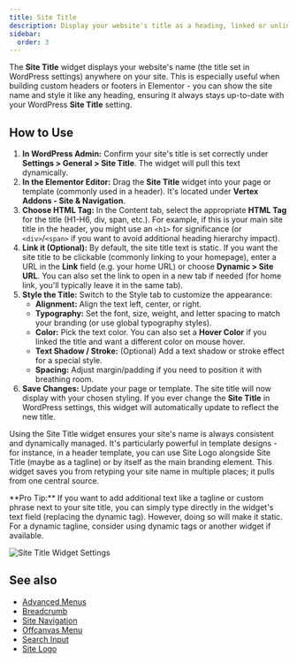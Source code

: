 ```yaml
---
title: Site Title
description: Display your website's title as a heading, linked or unlinked, with full styling control.
sidebar:
  order: 3
---
```



The **Site Title** widget displays your website's name (the title set in WordPress settings) anywhere on your site. This is especially useful when building custom headers or footers in Elementor - you can show the site name and style it like any heading, ensuring it always stays up-to-date with your WordPress **Site Title** setting.

## How to Use

<Steps>

1. **In WordPress Admin:** Confirm your site's title is set correctly under **Settings > General > Site Title**. The widget will pull this text dynamically.
2. **In the Elementor Editor:** Drag the **Site Title** widget into your page or template (commonly used in a header). It's located under **Vertex Addons - Site & Navigation**.
3. **Choose HTML Tag:** In the Content tab, select the appropriate **HTML Tag** for the title (H1-H6, div, span, etc.). For example, if this is your main site title in the header, you might use an `<h1>` for significance (or `<div>`/`<span>` if you want to avoid additional heading hierarchy impact).
4. **Link it (Optional):** By default, the site title text is static. If you want the site title to be clickable (commonly linking to your homepage), enter a URL in the **Link** field (e.g. your home URL) or choose **Dynamic > Site URL**. You can also set the link to open in a new tab if needed (for home link, you'll typically leave it in the same tab).
5. **Style the Title:** Switch to the Style tab to customize the appearance:
   - **Alignment:** Align the text left, center, or right.
   - **Typography:** Set the font, size, weight, and letter spacing to match your branding (or use global typography styles).
   - **Color:** Pick the text color. You can also set a **Hover Color** if you linked the title and want a different color on mouse hover.
   - **Text Shadow / Stroke:** (Optional) Add a text shadow or stroke effect for a special style.
   - **Spacing:** Adjust margin/padding if you need to position it with breathing room.
6. **Save Changes:** Update your page or template. The site title will now display with your chosen styling. If you ever change the **Site Title** in WordPress settings, this widget will automatically update to reflect the new title.

</Steps>

Using the Site Title widget ensures your site's name is always consistent and dynamically managed. It's particularly powerful in template designs - for instance, in a header template, you can use Site Logo alongside Site Title (maybe as a tagline) or by itself as the main branding element. This widget saves you from retyping your site name in multiple places; it pulls from one central source.

<Aside type="note">**Pro Tip:** If you want to add additional text like a tagline or custom phrase next to your site title, you can simply type directly in the widget's text field (replacing the dynamic tag). However, doing so will make it static. For a dynamic tagline, consider using dynamic tags or another widget if available.</Aside>

![Site Title Widget Settings](https://cdn.webilia.com/u/d/2025/08/vertex-widget-site-title.png)

## See also

- [Advanced Menus](/vertex/widgets/site-navigation/advanced-menus/)
- [Breadcrumb](/vertex/widgets/site-navigation/breadcrumb/)
- [Site Navigation](/vertex/widgets/site-navigation/)
- [Offcanvas Menu](/vertex/widgets/site-navigation/offcanvas-menu/)
- [Search Input](/vertex/widgets/site-navigation/search-input/)
- [Site Logo](/vertex/widgets/site-navigation/site-logo/)
